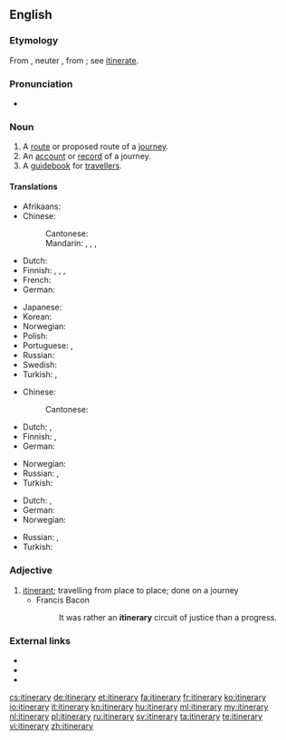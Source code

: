 ==English==

===Etymology===
From {{etyl|LL.|en}} {{term|lang=la|itinerarius||pertaining to a journey}}, neuter {{term|lang=la|itinerarium||an account of a journey, a road-book}}, from {{term|lang=la|iter||a way, journey}}; see [[itinerate]].

===Pronunciation===
* {{audio|en-us-itinerary.ogg|Audio (US)}}

===Noun===
{{en-noun|itineraries}}

# A [[route]] or proposed route of a [[journey]].
# An [[account]] or [[record]] of a journey.
# A [[guidebook]] for [[traveller]]s.

====Translations====
{{trans-top|route or proposed route of a journey}}
* Afrikaans: {{t|af|reisplan}}
* Chinese:
*: Cantonese: {{t|yue|路線|tr=lou6 sin3|sc=Hani}}
*: Mandarin: {{t+|cmn|路線|sc=Hani}}, {{t+|cmn|路线|tr=lùxiàn|sc=Hani}}, {{t+|cmn|旅程|tr=lǚchéng|sc=Hani}}, {{t+|cmn|行程|tr=xíngchéng|sc=Hani}}
* Dutch: {{t+|nl|weg|m}}
* Finnish: {{t|fi|reitti}}, {{t|fi|matkareitti}}, {{t|fi|kulkureitti}}, {{t|fi|matkasuunnitelma}}
* French: {{t+|fr|itinéraire|m}}
* German: {{t+|de|Reiseroute|f}}
{{trans-mid}}
* Japanese: {{t|ja|旅程|tr=りょてい, ryotei}}
* Korean: {{t|ko|여정|tr=yeojeong|sc=Kore}}
* Norwegian: {{t+|no|rute|m}}
* Polish: {{t|pl|trasa podróży|f}}
* Portuguese: {{t+|pt|linha|f}}, {{t+|pt|itinerário|m}}
* Russian: {{t+|ru|маршрут|m|tr=maršrút}}
* Swedish: {{t|sv|färdplan|n}}
* Turkish: {{t|tr|seyahat yolu}}, {{t|tr|yolculuk yolu}}
{{trans-bottom}}

{{trans-top|account or record of a journey}}
* Chinese:
*: Cantonese: {{t|yue|行程錄|tr=hang4 cing4 luk2|sc=Hani}}
* Dutch: {{t|nl|wegbeschrijving}}, {{t|nl|reisverslag|f}}
* Finnish: {{t|fi|matkapäiväkirja}}, {{t|fi|matkakertomus}}
* German: {{t|de|Reisebericht|m}}
{{trans-mid}}
* Norwegian: {{t|no|veibeskrivelse|m}}
* Russian: {{t|ru|дорожный дневник|m|tr=doróžnyj dnevník|sc=Cyrl}}, {{t|ru|путевые заметки|p|tr=putevýje zamétki|sc=Cyrl}}
* Turkish: {{t+|tr|seyahatname}}
{{trans-bottom}}

{{trans-top|guidebook for travellers}}
* Dutch: {{t|nl|routebeschrijving}}, {{t|nl|reisgids|f}}
* German: {{t+|de|Reiseführer|m}}
* Norwegian: {{t|no|reisehåndbok|f}}
{{trans-mid}}
* Russian: {{t+|ru|путеводитель|m|tr=putevodítelʼ|sc=Cyrl}}, {{t+|ru|гид|m|tr=gíd|sc=Cyrl}}
* Turkish: {{t+|tr|rehber}}
{{trans-bottom}}

===Adjective===
{{en-adj}}

# [[itinerant]]; travelling from place to place; done on a journey
#* Francis Bacon
#*: It was rather an '''itinerary''' circuit of justice than a progress.

===External links===
* {{R:Webster 1913}}
* {{R:Century 1911}}
* {{R:OneLook}}

[[cs:itinerary]]
[[de:itinerary]]
[[et:itinerary]]
[[fa:itinerary]]
[[fr:itinerary]]
[[ko:itinerary]]
[[io:itinerary]]
[[it:itinerary]]
[[kn:itinerary]]
[[hu:itinerary]]
[[ml:itinerary]]
[[my:itinerary]]
[[nl:itinerary]]
[[pl:itinerary]]
[[ru:itinerary]]
[[sv:itinerary]]
[[ta:itinerary]]
[[te:itinerary]]
[[vi:itinerary]]
[[zh:itinerary]]